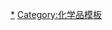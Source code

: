 {{Navbox
|name  = 磺酸
|state = <includeonly>{{{state|collapsed}}}</includeonly>
|title = [[磺酸]]
|listclass = hlist
|titlestyle = 
|group1 = 烷基磺酸
|list1 = 
* [[甲磺酸|CH<sub>3</sub>SO<sub>3</sub>H]]
* [[甲烷二磺酸|CH<sub>2</sub>(SO<sub>3</sub>H)<sub>2</sub>]]
* [[乙磺酸|C<sub>2</sub>H<sub>5</sub>SO<sub>3</sub>H]]
* [[丙磺酸|C<sub>3</sub>H<sub>7</sub>SO<sub>3</sub>H]]
* [[丁磺酸|C<sub>4</sub>H<sub>9</sub>SO<sub>3</sub>H]]{{navbox subgroup
|group1 = 含取代基
|list1 = 
* [[三氟甲磺酸|CF<sub>3</sub>SO<sub>3</sub>H]]
* [[全氟辛烷磺酸|C<sub>8</sub>F<sub>17</sub>SO<sub>3</sub>H]]}}
|group2 = 芳基磺酸
|list2 = 
* [[苯磺酸|C<sub>6</sub>H<sub>5</sub>SO<sub>3</sub>H]]
* [[1-萘磺酸|α-C<sub>10</sub>H<sub>7</sub>SO<sub>3</sub>H]]
* [[2-萘磺酸|β-C<sub>10</sub>H<sub>7</sub>SO<sub>3</sub>H]]
* [[蒽醌-1-磺酸|α-C<sub>14</sub>H<sub>7</sub>O<sub>2</sub>SO<sub>3</sub>H]]
* [[蒽醌-2-磺酸|β-C<sub>14</sub>H<sub>7</sub>O<sub>2</sub>SO<sub>3</sub>H]]
}}
<noinclude>
[[Category:磺酸|*]]
[[Category:化学品模板]]
</noinclude>